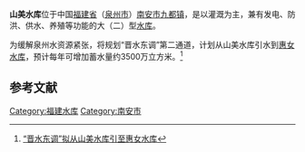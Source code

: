 {{Infobox Reservoir | 
|name                     = 山美水库
|nickname                 = 
|image                    = 
|image_caption            = 
|map                      = 
|map_caption              = 
|pushpin_map              = China Fujian
|pushpin_map_caption      = 山美水库在福建省的位置
|code                     = BGD52100762
|class                    = 大（二）型[[水库|水库]]
|location_of_reservoir    = [[福建省|福建省]]（[[泉州市|泉州市]]）[[南安市|南安市]][[九都镇|九都镇]]
|location_of_dam          = 山美村
|inflow                   = [[东溪|东溪]]（[[晋江|晋江]]支流）
|outflow                  = 东溪
|catchment_area           = 1023
|reservoir_area           = 
|mean_depth               = 
|maximum_depth            = 
|flood_level              = 102.28
|normal_water_level       = 96.48
|dead_water_level         = 
|water_quality            = Ⅱ类
|island                   = 
|maximum_storage_capacity = 6.55亿
|normal_storage_capacity  = 4.72亿
|dead_storage_capacity    = 0.19亿
|type_of_dam              = 粘土心墙土石混合坝
|elevation_of_dam         = 105.48
|height_of_dam            = 75.5
|length_of_dam            = 315
|width_of_dam             = 8
|installed_capacity       = 63MW
|irrigated_area           = 134.34万亩
|start                    = 1958年
|complete                 = 1972年10月
|cost                     = 
|emigrate                 = 
|latd = 25
|latm = 09
|lats = 44
|latNS = N
|longd = 118
|longm = 24
|longs = 44
|longEW = E
|website = http://www.smsk.net/
|footnotes = <ref>{{Cite web |url=http://www.tsdh.net/%E6%B0%B4%E5%88%A9%E6%96%87%E7%8C%AE%E6%B1%87%E7%BC%96/PDF%E6%96%87%E6%A1%A3/%E4%B8%AD%E5%9B%BD%E6%B0%B4%E5%BA%93%E5%90%8D%E7%A7%B0%E4%BB%A3%E7%A0%81.pdf |title=中国水库名称代码 |accessdate=2020-10-08 |archive-date=2015-05-05 |archive-url=https://web.archive.org/web/20150505182029/http://www.tsdh.net/%E6%B0%B4%E5%88%A9%E6%96%87%E7%8C%AE%E6%B1%87%E7%BC%96/PDF%E6%96%87%E6%A1%A3/%E4%B8%AD%E5%9B%BD%E6%B0%B4%E5%BA%93%E5%90%8D%E7%A7%B0%E4%BB%A3%E7%A0%81.pdf |dead-url=yes }}</ref><ref>{{cite journal |title=山美水库大坝浸润线分析及灌浆处理 |author=郭建辉 |journal=甘肃水利水电技术 |year=2010 |volume=46 |issue=6 |pages=20-22 |url=http://www.cqvip.com/qk/91933X/201006/34574018.html |access-date=2010-10-08 |archive-date=2019-08-16 |archive-url=https://web.archive.org/web/20190816095347/http://www.cqvip.com/qk/91933X/201006/34574018.html }}</ref><ref>{{cite journal |title=山美水库大坝两岸防渗帷幕灌浆效果检测与评价 |author=林加兴 |journal=水利与建筑工程学报 |year=201 |volume=8 |issue=3 |pages=79-81 |url=http://www.cqvip.com/qk/97660A/201003/34133193.html |access-date=2010-10-08 |archive-date=2019-08-16 |archive-url=https://web.archive.org/web/20190816101722/http://www.cqvip.com/qk/97660A/201003/34133193.html }}</ref><ref>{{cite journal |title=山美水库大坝防渗加固工程效果分析 |author=许重富 |journal=大坝与安全 |year=2010 |volume= |issue=2 |pages=64-67 |url=http://www.cqvip.com/qk/90668X/201002/33840191.html |access-date=2010-10-08 |archive-date=2019-08-13 |archive-url=https://web.archive.org/web/20190813015741/http://www.cqvip.com/qk/90668X/201002/33840191.html }}</ref><ref>{{cite journal |title=山美水库综合水质标识指数评价 |author=周真明，沈春花，涂帆 |journal=华侨大学学报：自然科学版 |year=2010 |volume31= |issue=2 |pages=215-217 |url=http://www.cqvip.com/qk/91050X/201002/32991833.html |access-date=2010-10-08 |archive-date=2019-08-19 |archive-url=https://web.archive.org/web/20190819044553/http://www.cqvip.com/qk/91050X/201002/32991833.html }}</ref>
}}
'''山美水库'''位于中国[[福建省|福建省]]（[[泉州市|泉州市]]）[[南安市|南安市]][[九都镇|九都镇]]，是以灌溉为主，兼有发电、防洪、供水、养殖等功能的大（二）型[[水库|水库]]。

为缓解泉州水资源紧张，将规划“晋水东调”第二通道，计划从山美水库引水到[[惠女水库|惠女水库]]，预计每年可增加蓄水量约3500万立方米。<ref>[http://www.fc0595.com/htmls/house/qznews/2010/7/3108413356.htm “晋水东调”拟从山美水库引至惠女水库]{{dead link|date=2017年12月 |bot=InternetArchiveBot |fix-attempted=yes }}</ref>

==参考文献==
{{reflist}}

{{福建省大型水库}}

{{DEFAULTSORT:S山}}
[[Category:福建水库|Category:福建水库]]
[[Category:南安市|Category:南安市]]